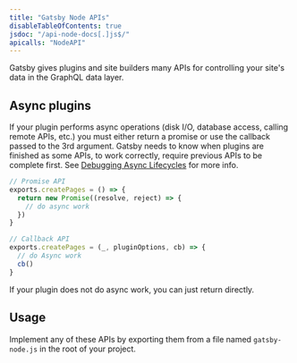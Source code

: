 ```yaml
---
title: "Gatsby Node APIs"
disableTableOfContents: true
jsdoc: "/api-node-docs[.]js$/"
apicalls: "NodeAPI"
---
```

Gatsby gives plugins and site builders many APIs for controlling your site's data in the GraphQL data layer.
            
## Async plugins
If your plugin performs async operations (disk I/O, database access, calling remote APIs, etc.) you must either return a promise or use the callback passed to the 3rd argument. Gatsby needs to know when plugins are finished as some APIs, to work correctly, require previous APIs to be complete first. See [Debugging Async Lifecycles](/docs/debugging-async-lifecycles/) for more info.

```javascript
// Promise API
exports.createPages = () => {
  return new Promise((resolve, reject) => {
    // do async work
  })
}

// Callback API
exports.createPages = (_, pluginOptions, cb) => {
  // do Async work
  cb()
}
```

If your plugin does not do async work, you can just return directly.

## Usage
Implement any of these APIs by exporting them from a file named `gatsby-node.js` in the root of your project.
